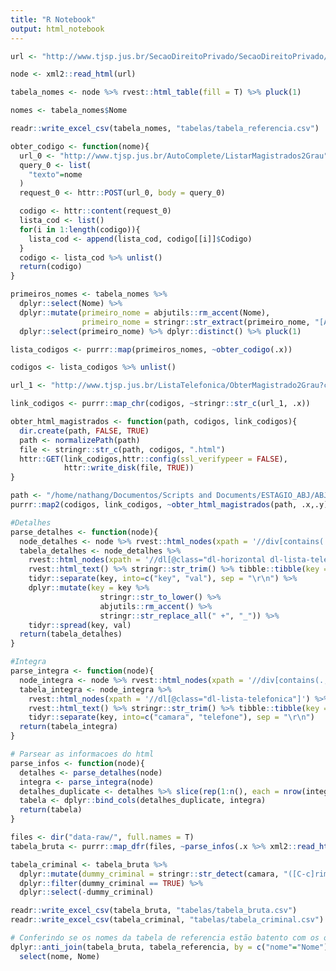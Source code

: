 ```yaml
---
title: "R Notebook"
output: html_notebook
---
```


```r
url <- "http://www.tjsp.jus.br/SecaoDireitoPrivado/SecaoDireitoPrivado/ComposicaoMagistradosOrdemAntiguidade"

node <- xml2::read_html(url)

tabela_nomes <- node %>% rvest::html_table(fill = T) %>% pluck(1)

nomes <- tabela_nomes$Nome

readr::write_excel_csv(tabela_nomes, "tabelas/tabela_referencia.csv")
```

```r
obter_codigo <- function(nome){
  url_0 <- "http://www.tjsp.jus.br/AutoComplete/ListarMagistrados2Grau"
  query_0 <- list(
    "texto"=nome
  )
  request_0 <- httr::POST(url_0, body = query_0)

  codigo <- httr::content(request_0)
  lista_cod <- list()
  for(i in 1:length(codigo)){
    lista_cod <- append(lista_cod, codigo[[i]]$Codigo) 
  }
  codigo <- lista_cod %>% unlist()
  return(codigo)
}

primeiros_nomes <- tabela_nomes %>% 
  dplyr::select(Nome) %>% 
  dplyr::mutate(primeiro_nome = abjutils::rm_accent(Nome),
                primeiro_nome = stringr::str_extract(primeiro_nome, "[A-Za-z]+")) %>% 
  dplyr::select(primeiro_nome) %>% dplyr::distinct() %>% pluck(1)

lista_codigos <- purrr::map(primeiros_nomes, ~obter_codigo(.x))

codigos <- lista_codigos %>% unlist()

url_1 <- "http://www.tjsp.jus.br/ListaTelefonica/ObterMagistrado2Grau?codigo="

link_codigos <- purrr::map_chr(codigos, ~stringr::str_c(url_1, .x))

obter_html_magistrados <- function(path, codigos, link_codigos){
  dir.create(path, FALSE, TRUE)
  path <- normalizePath(path)
  file <- stringr::str_c(path, codigos, ".html")
  httr::GET(link_codigos,httr::config(ssl_verifypeer = FALSE),
            httr::write_disk(file, TRUE))  
}

path <- "/home/nathang/Documentos/Scripts and Documents/ESTAGIO_ABJ/ABJ/tasks/21Marco2018/data-raw/"
purrr::map2(codigos, link_codigos, ~obter_html_magistrados(path, .x,.y))

#Detalhes
parse_detalhes <- function(node){
  node_detalhes <- node %>% rvest::html_nodes(xpath = '//div[contains(.,"DETALHES") and @class="lista-dados"]')
  tabela_detalhes <- node_detalhes %>%
    rvest::html_nodes(xpath = '//dl[@class="dl-horizontal dl-lista-telefonica"]') %>%
    rvest::html_text() %>% stringr::str_trim() %>% tibble::tibble(key = .) %>%
    tidyr::separate(key, into=c("key", "val"), sep = "\r\n") %>% 
    dplyr::mutate(key = key %>%
                    stringr::str_to_lower() %>% 
                    abjutils::rm_accent() %>%
                    stringr::str_replace_all(" +", "_")) %>% 
    tidyr::spread(key, val)
  return(tabela_detalhes)
}

#Integra
parse_integra <- function(node){
  node_integra <- node %>% rvest::html_nodes(xpath = '//div[contains(.,"INTEGRA") and @class="lista-dados"]')
  tabela_integra <- node_integra %>%
    rvest::html_nodes(xpath = '//dl[@class="dl-lista-telefonica"]') %>%
    rvest::html_text() %>% stringr::str_trim() %>% tibble::tibble(key = .) %>%
    tidyr::separate(key, into=c("camara", "telefone"), sep = "\r\n") 
  return(tabela_integra)
}

# Parsear as informacoes do html
parse_infos <- function(node){
  detalhes <- parse_detalhes(node)
  integra <- parse_integra(node)
  detalhes_duplicate <- detalhes %>% slice(rep(1:n(), each = nrow(integra)))
  tabela <- dplyr::bind_cols(detalhes_duplicate, integra)
  return(tabela)
}

files <- dir("data-raw/", full.names = T)
tabela_bruta <- purrr::map_dfr(files, ~parse_infos(.x %>% xml2::read_html()))

tabela_criminal <- tabela_bruta %>% 
  dplyr::mutate(dummy_criminal = stringr::str_detect(camara, "([C-c]rim)")) %>% 
  dplyr::filter(dummy_criminal == TRUE) %>% 
  dplyr::select(-dummy_criminal)

readr::write_excel_csv(tabela_bruta, "tabelas/tabela_bruta.csv")
readr::write_excel_csv(tabela_criminal, "tabelas/tabela_criminal.csv")
```

```r
# Conferindo se os nomes da tabela de referencia estão batento com os obtidos pela tabela bruta
dplyr::anti_join(tabela_bruta, tabela_referencia, by = c("nome"="Nome")) %>% 
  select(nome, Nome)
```

